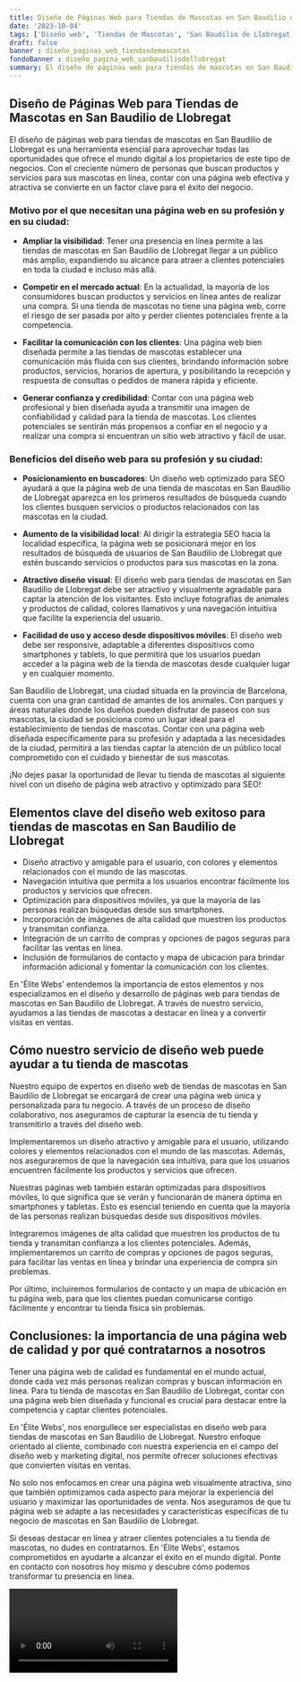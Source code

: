 ```yaml
---
title: Diseño de Páginas Web para Tiendas de Mascotas en San Baudilio de Llobregat
date: '2023-10-04'
tags: ['Diseño web', 'Tiendas de Mascotas', 'San Baudilio de Llobregat']
draft: false
banner : diseño_paginas_web_tiendasdemascotas
fondoBanner : diseño_pagina_web_sanbaudiliodellobregat
summary: El diseño de páginas web para tiendas de mascotas en San Baudilio de Llobregat es una herramienta esencial para aprovechar todas las oportunidades que ofrece el mundo digital a los propietarios de este tipo de negocios. Con el creciente número de personas que buscan productos y servicios para sus mascotas en línea, contar con una página web efectiva y atractiva se convierte en un factor clave para el éxito del negocio.
---
```


## Diseño de Páginas Web para Tiendas de Mascotas en San Baudilio de Llobregat

El diseño de páginas web para tiendas de mascotas en San Baudilio de Llobregat es una herramienta esencial para aprovechar todas las oportunidades que ofrece el mundo digital a los propietarios de este tipo de negocios. Con el creciente número de personas que buscan productos y servicios para sus mascotas en línea, contar con una página web efectiva y atractiva se convierte en un factor clave para el éxito del negocio.

### Motivo por el que necesitan una página web en su profesión y en su ciudad:

- **Ampliar la visibilidad**: Tener una presencia en línea permite a las tiendas de mascotas en San Baudilio de Llobregat llegar a un público más amplio, expandiendo su alcance para atraer a clientes potenciales en toda la ciudad e incluso más allá.

- **Competir en el mercado actual**: En la actualidad, la mayoría de los consumidores buscan productos y servicios en línea antes de realizar una compra. Si una tienda de mascotas no tiene una página web, corre el riesgo de ser pasada por alto y perder clientes potenciales frente a la competencia.

- **Facilitar la comunicación con los clientes**: Una página web bien diseñada permite a las tiendas de mascotas establecer una comunicación más fluida con sus clientes, brindando información sobre productos, servicios, horarios de apertura, y posibilitando la recepción y respuesta de consultas o pedidos de manera rápida y eficiente.

- **Generar confianza y credibilidad**: Contar con una página web profesional y bien diseñada ayuda a transmitir una imagen de confiabilidad y calidad para la tienda de mascotas. Los clientes potenciales se sentirán más propensos a confiar en el negocio y a realizar una compra si encuentran un sitio web atractivo y fácil de usar.

### Beneficios del diseño web para su profesión y su ciudad:

- **Posicionamiento en buscadores**: Un diseño web optimizado para SEO ayudará a que la página web de una tienda de mascotas en San Baudilio de Llobregat aparezca en los primeros resultados de búsqueda cuando los clientes busquen servicios o productos relacionados con las mascotas en la ciudad.

- **Aumento de la visibilidad local**: Al dirigir la estrategia SEO hacia la localidad específica, la página web se posicionará mejor en los resultados de búsqueda de usuarios de San Baudilio de Llobregat que estén buscando servicios o productos para sus mascotas en la zona.

- **Atractivo diseño visual**: El diseño web para tiendas de mascotas en San Baudilio de Llobregat debe ser atractivo y visualmente agradable para captar la atención de los visitantes. Esto incluye fotografías de animales y productos de calidad, colores llamativos y una navegación intuitiva que facilite la experiencia del usuario.

- **Facilidad de uso y acceso desde dispositivos móviles**: El diseño web debe ser responsive, adaptable a diferentes dispositivos como smartphones y tablets, lo que permitirá que los usuarios puedan acceder a la página web de la tienda de mascotas desde cualquier lugar y en cualquier momento.

San Baudilio de Llobregat, una ciudad situada en la provincia de Barcelona, cuenta con una gran cantidad de amantes de los animales. Con parques y áreas naturales donde los dueños pueden disfrutar de paseos con sus mascotas, la ciudad se posiciona como un lugar ideal para el establecimiento de tiendas de mascotas. Contar con una página web diseñada específicamente para su profesión y adaptada a las necesidades de la ciudad, permitirá a las tiendas captar la atención de un público local comprometido con el cuidado y bienestar de sus mascotas.

¡No dejes pasar la oportunidad de llevar tu tienda de mascotas al siguiente nivel con un diseño de página web atractivo y optimizado para SEO!

<GifSeo />

<Cta />

## Elementos clave del diseño web exitoso para tiendas de mascotas en San Baudilio de Llobregat

- Diseño atractivo y amigable para el usuario, con colores y elementos relacionados con el mundo de las mascotas.
- Navegación intuitiva que permita a los usuarios encontrar fácilmente los productos y servicios que ofrecen.
- Optimización para dispositivos móviles, ya que la mayoría de las personas realizan búsquedas desde sus smartphones.
- Incorporación de imágenes de alta calidad que muestren los productos y transmitan confianza.
- Integración de un carrito de compras y opciones de pagos seguras para facilitar las ventas en línea.
- Inclusión de formularios de contacto y mapa de ubicación para brindar información adicional y fomentar la comunicación con los clientes.

En 'Élite Webs' entendemos la importancia de estos elementos y nos especializamos en el diseño y desarrollo de páginas web para tiendas de mascotas en San Baudilio de Llobregat. A través de nuestro servicio, ayudamos a las tiendas de mascotas a destacar en línea y a convertir visitas en ventas. 

## Cómo nuestro servicio de diseño web puede ayudar a tu tienda de mascotas

Nuestro equipo de expertos en diseño web de tiendas de mascotas en San Baudilio de Llobregat se encargará de crear una página web única y personalizada para tu negocio. A través de un proceso de diseño colaborativo, nos aseguramos de capturar la esencia de tu tienda y transmitirlo a través del diseño web.

Implementaremos un diseño atractivo y amigable para el usuario, utilizando colores y elementos relacionados con el mundo de las mascotas. Además, nos aseguraremos de que la navegación sea intuitiva, para que los usuarios encuentren fácilmente los productos y servicios que ofrecen.

Nuestras páginas web también estarán optimizadas para dispositivos móviles, lo que significa que se verán y funcionarán de manera óptima en smartphones y tabletas. Esto es esencial teniendo en cuenta que la mayoría de las personas realizan búsquedas desde sus dispositivos móviles.

Integraremos imágenes de alta calidad que muestren los productos de tu tienda y transmitan confianza a los clientes potenciales. Además, implementaremos un carrito de compras y opciones de pagos seguras, para facilitar las ventas en línea y brindar una experiencia de compra sin problemas.

Por último, incluiremos formularios de contacto y un mapa de ubicación en tu página web, para que los clientes puedan comunicarse contigo fácilmente y encontrar tu tienda física sin problemas.

## Conclusiones: la importancia de una página web de calidad y por qué contratarnos a nosotros

Tener una página web de calidad es fundamental en el mundo actual, donde cada vez más personas realizan compras y buscan información en línea. Para tu tienda de mascotas en San Baudilio de Llobregat, contar con una página web bien diseñada y funcional es crucial para destacar entre la competencia y captar clientes potenciales.

En 'Élite Webs', nos enorgullece ser especialistas en diseño web para tiendas de mascotas en San Baudilio de Llobregat. Nuestro enfoque orientado al cliente, combinado con nuestra experiencia en el campo del diseño web y marketing digital, nos permite ofrecer soluciones efectivas que convierten visitas en ventas.

No solo nos enfocamos en crear una página web visualmente atractiva, sino que también optimizamos cada aspecto para mejorar la experiencia del usuario y maximizar las oportunidades de venta. Nos aseguramos de que tu página web se adapte a las necesidades y características específicas de tu negocio de mascotas en San Baudilio de Llobregat.

Si deseas destacar en línea y atraer clientes potenciales a tu tienda de mascotas, no dudes en contratarnos. En 'Élite Webs', estamos comprometidos en ayudarte a alcanzar el éxito en el mundo digital. Ponte en contacto con nosotros hoy mismo y descubre cómo podemos transformar tu presencia en línea.

<Video />

<CtaBot job='Tiendas de Mascotas' city='San Baudilio de Llobregat'/>

<Gmaps query='San Baudilio de Llobregat+españa+maps' />